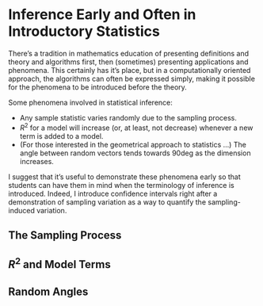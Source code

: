 Inference Early and Often in Introductory Statistics
========================================================

There's a tradition in mathematics education of presenting definitions and theory and algorithms first, then (sometimes) presenting applications and phenomena.  This certainly has it's place, but in a computationally oriented approach, the algorithms can often be expressed simply, making it possible for the phenomena to be introduced before the theory.

Some phenomena involved in statistical inference:

* Any sample statistic varies randomly due to the sampling process.
* $R^2$ for a model will increase (or, at least, not decrease) whenever a new term is added to a model.  
* (For those interested in the geometrical approach to statistics ...) The angle between random vectors tends towards 90deg as the dimension increases.

I suggest that it's useful to demonstrate these phenomena early so that students can have them in mind when the terminology of inference is introduced.  Indeed, I introduce confidence intervals right after a demonstration of sampling variation as a way to quantify the sampling-induced variation.

The Sampling Process
--------------------

$R^2$ and Model Terms
---------------------

Random Angles
-------------